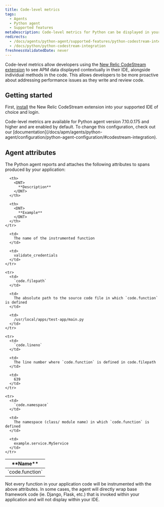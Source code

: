```yaml
---
title: Code-level metrics
tags:
  - Agents
  - Python agent
  - Supported features
metaDescription: Code-level metrics for Python can be displayed in your IDE using the New Relic CodeStream extension.
redirects:
  - /docs/agents/python-agent/supported-features/python-codestream-integration
  - /docs/python/python-codestream-integration
freshnessValidatedDate: never
---
```


Code-level metrics allow developers using the [New Relic CodeStream extension](/docs/codestream/observability/code-level-metrics) to see APM data displayed contextually in their IDE, alongside individual methods in the code. This allows developers to be more proactive about addressing performance issues as they write and review code.

## Getting started

First, [install](/docs/codestream/start-here/install-codestream) the New Relic CodeStream extension into your supported IDE of choice and login.

<Callout variant="important">
  Code-level metrics are available for Python agent version 7.10.0.175 and higher and are enabled by default. To change this configuration, check out our [documentation](/docs/apm/agents/python-agent/configuration/python-agent-configuration/#codestream-integration).
</Callout>

## Agent attributes

The Python agent reports and attaches the following attributes to spans produced by your application:

<table>
  <thead>
    <tr>
      <th>
        <DNT>
          **Name**
        </DNT>
      </th>

      <th>
        <DNT>
          **Description**
        </DNT>
      </th>

      <th>
        <DNT>
          **Example**
        </DNT>
      </th>
    </tr>
  </thead>

  <tbody>
    <tr>
      <td>
        `code.function`
      </td>

      <td>
        The name of the instrumented function
      </td>

      <td>
        validate_credentials
      </td>
    </tr>

    <tr>
      <td>
        `code.filepath`
      </td>

      <td>
        The absolute path to the source code file in which `code.function` is defined
      </td>

      <td>
        /usr/local/apps/test-app/main.py
      </td>
    </tr>

    <tr>
      <td>
        `code.lineno`
      </td>

      <td>
        The line number where `code.function` is defined in code.filepath
      </td>

      <td>
        639
      </td>
    </tr>

    <tr>
      <td>
        `code.namespace`
      </td>

      <td>
        The namespace (class/ module name) in which `code.function` is defined
      </td>

      <td>
        example.service.MyService
      </td>
    </tr>
  </tbody>
</table>

<Callout variant="important">
  Not every function in your application code will be instrumented with the above attributes. In some cases, the agent will directly wrap base framework code (ie. Django, Flask, etc.) that is invoked within your application and will not display within your IDE.
</Callout>
